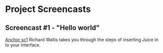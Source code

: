 = Project Screencasts =

== Screencast #1 - "Hello world" ==
[[Anchor sc1]]
Richard Wallis takes you through the steps of inserting Juice in to your interface.

<wiki:video url="http://www.youtube.com/watch?v=EG2dWlDjcuw"/>